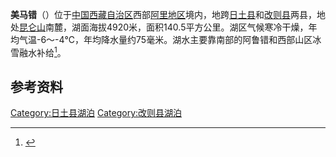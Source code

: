 {{ViewTibetanScript}}
{{Infobox_lake
 |湖泊名稱 = 美马错
 |湖泊照片 = 
 |湖泊照片標題 = 
 |測深圖 =
 |測深圖標題 =
 |湖泊所在地 = [[中国|中国]][[西藏|西藏]]
 |座標 = {{coord |34|13|N|82|18|E|display=inline,title|scale:500000_type:waterbody_region:CN}}
 |湖泊類別 = [[咸水湖|咸水湖]]
 |流入 =
 |流出 = 
 |集水區面積 = 2294平方公里
 |集水區國家 =
 |湖泊長度 =33.1公里
 |湖泊闊度 = 最大7.5公里<br />平均4.24公里
 |湖泊面積 =140.5平方公里
 |平均深度 = 
 |最深深度 = 
 |水體體積 = 
 |湖水停留時間 =
 |湖岸線長度 =79公里 
 |海拔高度 = 4920米
 |湖中島嶼 =
 |湖邊城鎮 =
}}
{{Location map
 |China Tibet Ngari
 |mark=<!--dot-->Blue pog.svg
 |lat_deg=34|lat_min=13|lat_sec =
 |lon_deg=82|lon_min=18|lon_sec =
 |caption=美马错在[[西藏|西藏]]的位置。
 |position=right
 |width=350
 |float=right
}}
'''美马错'''（{{bo|z=མེ་དམར་མཚོ|w=me dmar mtsho|t=Memar Tso}}）位于[[中国|中国]][[西藏自治区|西藏自治区]]西部[[阿里地区|阿里地区]]境内，地跨[[日土县|日土县]]和[[改则县|改则县]]两县，地处[[昆仑山|昆仑山]]南麓，湖面海拔4920米，面积140.5平方公里。湖区气候寒冷干燥，年均气温-6～-4℃，年均降水量约75毫米。湖水主要靠南部的阿鲁错和西部山区冰雪融水补给<ref>{{cite book zh |author=王苏民 窦鸿身 |title=中国湖泊志 |format=M |edition=1 |location=北京 |publisher=科学出版社 |date=1998|pages=411|id= ISBN 7-03-006706-1}}</ref>。
==参考资料==
{{Reflist}}

[[Category:日土县湖泊|Category:日土县湖泊]]
[[Category:改则县湖泊|Category:改则县湖泊]]